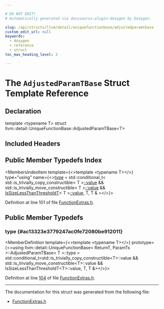 ```yaml
---

# DO NOT EDIT!
# Automatically generated via docusaurus-plugin-doxygen by Doxygen.

slug: /api/structs/llvm/detail/uniquefunctionbase/adjustedparamtbase
custom_edit_url: null
keywords:
  - doxygen
  - reference
  - struct
toc_max_heading_level: 3

---
```





# The `AdjustedParamTBase` Struct Template Reference

<DoxygenPage pluginConfig={pluginConfig}>



## Declaration

<CodeBlock>template &lt;typename T&gt;
struct llvm::detail::UniqueFunctionBase::AdjustedParamTBase&lt;T&gt;</CodeBlock>

## Included Headers

<IncludesList>
<IncludesListItem
  filePath="llvm/ADT/FunctionExtras.h"
  permalink="/docs/api/files/include/include/llvm/include/llvm/adt/functionextras-h"
  isLocal="true" />
</IncludesList>

## Public Member Typedefs Index

<MembersIndex>

<MembersIndexItem
  template={<>template &lt;typename T&gt;</>}
  type="using"
  name={<><a href="#ac13323e3779247ac0fe72080be912011">type</a> = std::conditional&#95;t&lt; std::is&#95;trivially&#95;copy&#95;constructible&lt; T &gt;<a href="/docs/api/namespaces/llvm/detail/#a3fe429695b1d6a60635b1e490092037e">::value</a> &amp;&amp; std::is&#95;trivially&#95;move&#95;constructible&lt; T &gt;<a href="/docs/api/namespaces/llvm/detail/#a3fe429695b1d6a60635b1e490092037e">::value</a> &amp;&amp; <a href="/docs/api/structs/llvm/detail/uniquefunctionbase/issizelessthanthresholdt">IsSizeLessThanThresholdT</a>&lt; T &gt;<a href="/docs/api/namespaces/llvm/detail/#a3fe429695b1d6a60635b1e490092037e">::value</a>, T, T &amp; &gt;</>}>
</MembersIndexItem>

</MembersIndex>


Definition at line 101 of file <a href="/docs/api/files/include/include/llvm/include/llvm/adt/functionextras-h">FunctionExtras.h</a>.

<SectionDefinition>

## Public Member Typedefs

### type {#ac13323e3779247ac0fe72080be912011}

<MemberDefinition
  template={<>template &lt;typename T&gt;</>}
  prototype={<>using llvm::detail::UniqueFunctionBase&lt; ReturnT, ParamTs &gt;::AdjustedParamTBase&lt; T &gt;::type = 
        std::conditional&#95;t&lt;std::is&#95;trivially&#95;copy&#95;constructible&lt;T&gt;::value &amp;&amp;
                               std::is&#95;trivially&#95;move&#95;constructible&lt;T&gt;::value &amp;&amp;
                               IsSizeLessThanThresholdT&lt;T&gt;::value,
                           T, T &amp;&gt;</>}>

Definition at line <a href="/docs/api/files/include/include/llvm/include/llvm/adt/functionextras-h/#l00104">104</a> of file <a href="/docs/api/files/include/include/llvm/include/llvm/adt/functionextras-h">FunctionExtras.h</a>.
</MemberDefinition>

</SectionDefinition>

<hr/>

The documentation for this struct was generated from the following file:

<ul>
<li><a href="/docs/api/files/include/include/llvm/include/llvm/adt/functionextras-h">FunctionExtras.h</a></li>
</ul>

</DoxygenPage>
